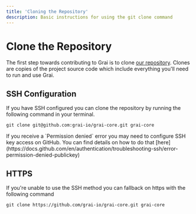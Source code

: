 ```yaml
---
title: 'Cloning the Repository'
description: Basic instructions for using the git clone command
---
```


# Clone the Repository

The first step towards contributing to Grai is to clone [our repository](https://github.com/grai-io/grai-core).
Clones are copies of the project source code which include everything you'll need to run and use Grai.

## SSH Configuration

If you have SSH configured you can clone the repository by running the following command in your terminal.

```shell copy
git clone git@github.com:grai-io/grai-core.git grai-core
```

<Callout type="info" emoji="ℹ️">
    If you receive a `Permission denied` error you may need to configure SSH key access on GitHub.
    You can find details on how to do that [here](https://docs.github.com/en/authentication/troubleshooting-ssh/error-permission-denied-publickey)
</Callout>

## HTTPS

If you're unable to use the SSH method you can fallback on https with the following command

```shell copy
git clone https://github.com/grai-io/grai-core.git grai-core
```
